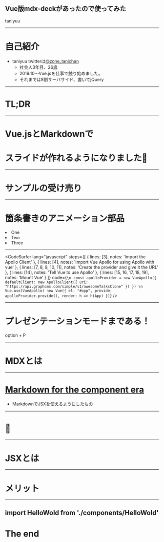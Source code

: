 
Vue版mdx-deckがあったので使ってみた
----
taniyuu

---

# 自己紹介
- taniyuu twitterは[@zone_tanichan](https://twitter.com/zone_tanichan)
    - 社会人3年目、26歳
    - 2019.10〜Vue.jsを仕事で触り始めました。
    - それまでは8割サーバサイド、書いてjQuery
---
# TL;DR

---
# Vue.jsとMarkdownで
# スライドが作れるようになりました🎉

---
# サンプルの受け売り

---

# 箇条書きのアニメーション部品

<Appear>
  <li class="text-blue-700">One</li>
  <li>Two</li>
  <li>Three</li>
</Appear>

---

<CodeSurfer
  lang="javascript"
  steps={[
    { lines: [3], notes: 'Import the Apollo Client' },
    { lines: [4], notes: 'Import Vue Apollo for using Apollo with vue' },
    {
      lines: [7, 8, 9, 10, 11],
      notes: 'Create the provider and give it the URL'
    },
    { lines: [14], notes: 'Tell Vue to use Apollo' },
    { lines: [15, 16, 17, 18, 19], notes: 'Mount Vue' }
  ]}
  code={`
\n
const apolloProvider = new VueApollo({
  defaultClient: new ApolloClient({
    uri: "https://api.graphcms.com/simple/v1/awesomeTalksClone"
  })
})
\n
Vue.use(VueApollo)
new Vue({
  el: "#app",
  provide: apolloProvider.provide(),
  render: h => h(App)
})
  `}
/>


---
# プレゼンテーションモードまである！
option + P

---

# MDXとは

---


<h1><a href="https://mdxjs.com/" target="_blank">Markdown for the component era</a></h1>

- MarkdownでJSXを使えるようにしたもの

---
# 🤔

---


# JSXとは
---

# メリット

---



## import HelloWold from './components/HelloWold'

## <HelloWold />

# The end